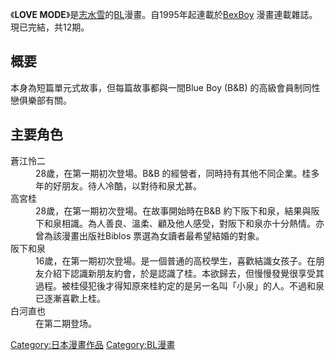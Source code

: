 《'''LOVE MODE'''》是[[志水雪|志水雪]]的[[BL_(和製英語)|BL]]漫畫。自1995年起連載於[[BexBoy|BexBoy]] 漫畫連載雜誌。現已完結，共12期。

== 概要 ==
本身為短篇單元式故事，但每篇故事都與一間Blue Boy (B&B) 的高級會員制同性戀俱樂部有關。

== 主要角色 ==
; 蒼江怜二
: 28歲，在第一期初次登場。B&B 的經營者，同時持有其他不同企業。桂多年的好朋友。待人冷酷，以對待和泉尤甚。
; 高宮桂
: 28歲，在第一期初次登場。在故事開始時在B&B 約下阪下和泉，結果與阪下和泉相識。為人善良、溫柔、顧及他人感受，對阪下和泉亦十分熱情。亦曾為該漫畫出版社Biblos 票選為女讀者最希望結婚的對象。
; 阪下和泉
: 16歲，在第一期初次登場。是一個普通的高校學生，喜歡結識女孩子。在朋友介紹下認識新朋友約會，於是認識了桂。本欲歸去，但慢慢發覺很享受其過程。被桂侵犯後才得知原來桂約定的是另一名叫「小泉」的人。不過和泉已逐漸喜歡上桂。
; 白河直也
: 在第二期登场。

{{DEFAULTSORT:Love Mode}}

[[Category:日本漫畫作品|Category:日本漫畫作品]]
[[Category:BL漫畫|Category:BL漫畫]]